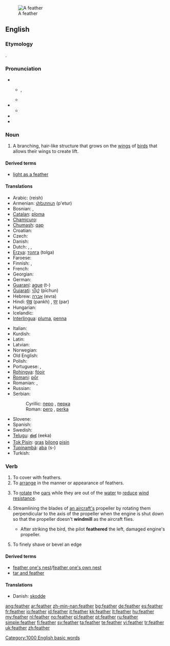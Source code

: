 [[Image:A single white feather closeup.jpg|thumb|A feather]]
==English==
{{wikipedia}}

===Etymology===
{{etyl|ang}} {{term|feþer|lang=ang}}.

===Pronunciation===
* {{a|RP}}
** {{IPA|[ˈfɛð̥ə]}}, {{IPA|/"fɛð.ə(ɹ)/}}
** {{SAMPA|/"fED.@(r)/}}
* {{a|GA}}
** {{IPA|[ˈfɛð̥ɚ]}}
* {{audio|en-us-feather.ogg|Audio (US)}}
* {{rhymes|ɛðə(r)}}

===Noun===
{{en-noun}}

# A branching, hair-like structure that grows on the [[wing]]s of [[bird]]s that allows their wings to create lift.

====Derived terms====
* [[light as a feather]]

====Translations====
{{trans-top|element of bird wings}}
* Arabic: {{Arab|[[ريش]]}} (reish) {{m}}
* Armenian: [[փետուր]] (p'etur)
* Bosnian: {{t-|bs|pero|n}}, {{t-|bs|perka|f}}
* [[Catalan]]: [[ploma]] {{f}}
* [[Chamicuro]]: {{tø|ccc|pwaye}}
* [[Chumash]]: [[qap]]
* Croatian: {{t-|hr|pero|n|alt=pèro}}
* Czech: {{t-|cs|péro|n}}
* Danish: {{t-|da|fjer|c}}
* Dutch: {{t+|nl|veer|f}}, {{t-|nl|veder|f}}, {{t-|nl|pluim|f}}
* [[Erzya]]: [[толга]] (tolga)
* Faroese: {{t-|fo|fjøður|f|xs=Faroese}}
* Finnish: {{t-|fi|sulka}}, {{t+|fi|höyhen}}
* French: {{t+|fr|plume|f}}
* Georgian: {{t-|ka|ბუმბული|tr=bumbuli}}
* German: {{t+|de|Feder|f}}
* [[Guaraní]]: [[ague]] (t-)
* [[Gujarati]]: [[પીછું]] (pīchun)
* Hebrew: [[אברה]] (evra) {{f}}
* Hindi: [[पंख]] (pankh) {{m}}, [[पर]] (par) {{m}}
* Hungarian: {{t+|hu|toll}}
* Icelandic: {{t+|is|fjöður|f}}
* [[Interlingua]]: [[pluma]], [[penna]]
{{trans-mid}}
* Italian: {{t+|it|piuma|f}}
* Kurdish: {{KUchar|[[په‌ڕ]]}} {{g|Kurdish}}
* Latin: {{t-|la|pluma|f|alt=plūma}}
* Latvian: {{t-|lv|spalva|f|xs=Latvian}}
* Norwegian: {{t+|no|fjær|m}}
* Old English: {{t-|ang|feþer|f|xs=Old English}}
* Polish: {{t+|pl|pióro|n}}
* Portuguese: {{t-|pt|pluma|f}}, {{t+|pt|pena|f}}
* [[Rohingya]]: [[fóoir]]
* [[Romani]]: [[pōr]]
* Romanian: {{t+|ro|fulg|n}}, {{t-|ro|pană|f}}
* Russian: {{t+|ru|перо|n|tr=peró|sc=Cyrl}}
* Serbian:
*: Cyrillic: [[перо]] {{n}}, [[перка]] {{f}}
*: Roman: [[pero]] {{n}}, [[perka]] {{f}}
* Slovene: {{t+|sl|pero|n}}
* Spanish: {{t+|es|pluma|f}}
* Swedish: {{t+|sv|fjäder|c}}
* [[Telugu]]: [[ఈక]] (eeka)
* [[Tok Pisin]]: [[gras]] [[bilong]] [[pisin]]
* [[Tupinambá]]: [[aba]] (s-)
* Turkish: {{t+|tr|tüy}}
{{trans-bottom}}

===Verb===
{{en-verb}}

# To cover with feathers.
# To [[arrange]] in the manner or appearance of feathers.
# {{ambitransitive|rowing}} To [[rotate]] the [[oar]]s while they are out of the [[water]] to [[reduce]] [[wind]] [[resistance]].
# {{aeronautics}} Streamlining the blades of [[an aircraft's]] propeller by rotating them perpendicular to the axis of the propeller when the engine is shut down so that the propeller doesn't '''windmill''' as the aircraft flies.
#* After striking the bird, the pilot '''feathered''' the left, damaged engine's propeller.
# {{carpentry|engineering}} To finely shave or bevel an edge

====Derived terms====
* [[feather one's nest]]/[[feather one's own nest]]
* [[tar and feather]]

====Translations====
{{trans-top|To cover with feathers}}
{{trans-mid}}
{{trans-bottom}}

{{trans-top|To arrange in the manner of feathers}}
{{trans-mid}}
{{trans-bottom}}

{{trans-top|Rowing: To rotate the oars while they are out of the water}}
{{trans-mid}}
{{trans-bottom}}

{{trans-top|Aeronautics: To streamline an aircraft's propeller blades when shut down}}
{{trans-mid}}
{{trans-bottom}}

{{trans-top|Carpentry, Engineering: To finely shave or bevel an edge}}
{{trans-mid}}
{{trans-bottom}}
{{checktrans-top}}
* Danish: [[skodde]] {{italbrac|rotate the oars}}
{{trans-mid}}
{{trans-bottom}}

{{BE-ready}}

[[Category:1000 English basic words]]

[[ang:feather]]
[[ar:feather]]
[[zh-min-nan:feather]]
[[bg:feather]]
[[de:feather]]
[[es:feather]]
[[fr:feather]]
[[io:feather]]
[[id:feather]]
[[it:feather]]
[[kk:feather]]
[[lt:feather]]
[[hu:feather]]
[[my:feather]]
[[nl:feather]]
[[no:feather]]
[[pl:feather]]
[[pt:feather]]
[[ru:feather]]
[[simple:feather]]
[[fi:feather]]
[[sv:feather]]
[[ta:feather]]
[[te:feather]]
[[vi:feather]]
[[tr:feather]]
[[uk:feather]]
[[zh:feather]]